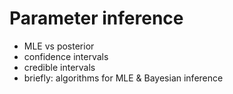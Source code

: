 # Parameter inference {#ch-03-04-parameter-inference}

- MLE vs posterior
- confidence intervals
- credible intervals
- briefly: algorithms for MLE & Bayesian inference
